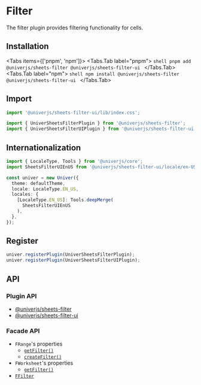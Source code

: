 

# Filter

<BadgeGroup values={[UniverTypes.SHEET]} value={UniverTypes.SHEET} />

<Sandbox entryFile={entryFile} />

The filter plugin provides filtering functionality for cells.

## Installation

<Tabs items={['pnpm', 'npm']}>
  <Tabs.Tab label="pnpm">
    ```shell
    pnpm add @univerjs/sheets-filter @univerjs/sheets-filter-ui
    ```
  </Tabs.Tab>
  <Tabs.Tab label="npm">
    ```shell
    npm install @univerjs/sheets-filter @univerjs/sheets-filter-ui
    ```
  </Tabs.Tab>
</Tabs>

## Import

```typescript
import '@univerjs/sheets-filter-ui/lib/index.css';

import { UniverSheetsFilterPlugin } from '@univerjs/sheets-filter';
import { UniverSheetsFilterUIPlugin } from '@univerjs/sheets-filter-ui';
```

## Internationalization

```typescript
import { LocaleType, Tools } from '@univerjs/core';
import SheetsFilterUIEnUS from '@univerjs/sheets-filter-ui/locale/en-US';

const univer = new Univer({
  theme: defaultTheme,
  locale: LocaleType.EN_US,
  locales: {
    [LocaleType.EN_US]: Tools.deepMerge(
      SheetsFilterUIEnUS
    ),
  },
});
```

## Register

```typescript
univer.registerPlugin(UniverSheetsFilterPlugin);
univer.registerPlugin(UniverSheetsFilterUIPlugin);
```

## API

### Plugin API

* [@univerjs/sheets-filter](/typedoc/@univerjs/sheets-filter/README)
* [@univerjs/sheets-filter-ui](/typedoc/@univerjs/sheets-filter-ui/README)

### Facade API

* `FRange`'s properties
  * [`getFilter()`](/typedoc/@univerjs/facade/classes/FRange#getfilter)
  * [`createFilter()`](/typedoc/@univerjs/facade/classes/FRange#createfilter)
* `FWorksheet`'s properties
  * [`getFilter()`](/typedoc/@univerjs/facade/classes/FWorksheet#getfilter)
* [`FFilter`](/typedoc/@univerjs/facade/classes/FFilter)
